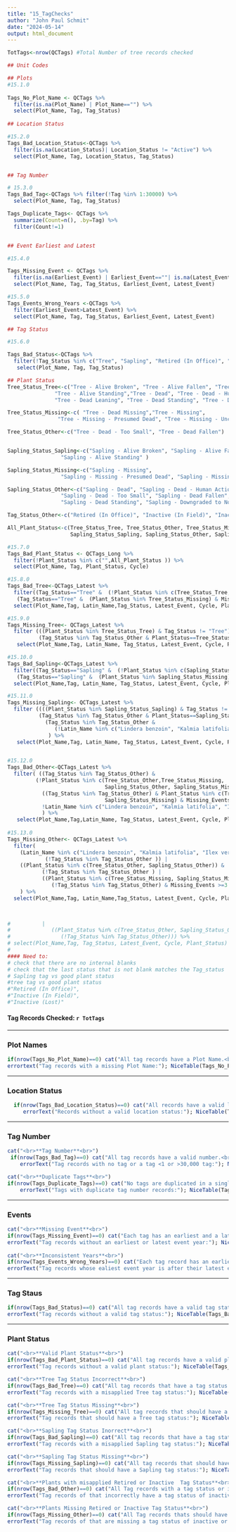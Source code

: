 ```yaml
---
title: "15_TagChecks"
author: "John Paul Schmit"
date: "2024-05-14"
output: html_document
---
```


```r
TotTags<-nrow(QCTags) #Total Number of tree records checked

## Unit Codes

## Plots 
#15.1.0
  
Tags_No_Plot_Name <- QCTags %>% 
  filter(is.na(Plot_Name) | Plot_Name=="") %>% 
  select(Plot_Name, Tag, Tag_Status)
 
## Location Status

#15.2.0
Tags_Bad_Location_Status<-QCTags %>% 
  filter(is.na(Location_Status)| Location_Status != "Active") %>% 
  select(Plot_Name, Tag, Location_Status, Tag_Status)


## Tag Number

# 15.3.0
Tags_Bad_Tag<-QCTags %>% filter(!Tag %in% 1:30000) %>%
  select(Plot_Name, Tag, Tag_Status)

Tags_Duplicate_Tags<- QCTags %>%  
  summarize(Count=n(), .by=Tag) %>% 
  filter(Count!=1)


## Event Earliest and Latest

#15.4.0

Tags_Missing_Event <- QCTags %>% 
  filter(is.na(Earliest_Event) | Earliest_Event==""| is.na(Latest_Event) | Latest_Event=="") %>% 
  select(Plot_Name, Tag, Tag_Status, Earliest_Event, Latest_Event)

#15.5.0
Tags_Events_Wrong_Years <-QCTags %>% 
  filter(Earliest_Event>Latest_Event) %>% 
  select(Plot_Name, Tag, Tag_Status, Earliest_Event, Latest_Event)

## Tag Status

#15.6.0

Tags_Bad_Status<-QCTags %>% 
  filter(!Tag_Status %in% c("Tree", "Sapling", "Retired (In Office)", "Inactive (In Field)", "Inactive (Lost)")) %>% 
   select(Plot_Name, Tag, Tag_Status)

## Plant Status
Tree_Status_Tree<-c("Tree - Alive Broken", "Tree - Alive Fallen", "Tree - Alive Leaning", 
               "Tree - Alive Standing","Tree - Dead", "Tree - Dead - Human Action",
               "Tree - Dead Leaning", "Tree - Dead Standing", "Tree - Downgraded to Non-Sampled")

Tree_Status_Missing<-c( "Tree - Dead Missing","Tree - Missing", 
                "Tree - Missing - Presumed Dead", "Tree - Missing - Uncertain")

Tree_Status_Other<-c("Tree - Dead - Too Small", "Tree - Dead Fallen")


Sapling_Status_Sapling<-c("Sapling - Alive Broken", "Sapling - Alive Fallen", "Sapling - Alive Leaning", 
                 "Sapling - Alive Standing" )

Sapling_Status_Missing<-c("Sapling - Missing",
                 "Sapling - Missing - Presumed Dead", "Sapling - Missing - Uncertain","Sapling - Dead Missing")

Sapling_Status_Other<-c("Sapling - Dead", "Sapling - Dead - Human Action",
                 "Sapling - Dead - Too Small", "Sapling - Dead Fallen", "Sapling - Dead Leaning",
                 "Sapling - Dead Standing", "Sapling - Downgraded to Non-Sampled" )

Tag_Status_Other<-c("Retired (In Office)", "Inactive (In Field)", "Inactive (Lost)")

All_Plant_Status<-c(Tree_Status_Tree, Tree_Status_Other, Tree_Status_Missing,
                    Sapling_Status_Sapling, Sapling_Status_Other, Sapling_Status_Missing)

#15.7.0
Tags_Bad_Plant_Status <- QCTags_Long %>%
  filter(!Plant_Status %in% c("",All_Plant_Status )) %>% 
  select(Plot_Name, Tag, Plant_Status, Cycle)

#15.8.0
Tags_Bad_Tree<-QCTags_Latest %>% 
  filter((Tag_Status=="Tree" &  (!Plant_Status %in% c(Tree_Status_Tree, Tree_Status_Missing))) |
   (Tag_Status=="Tree" &  (Plant_Status %in% Tree_Status_Missing) & Missing_Events >=3)) %>% 
  select(Plot_Name,Tag, Latin_Name,Tag_Status, Latest_Event, Cycle, Plant_Status, Missing_Events)

#15.9.0
Tags_Missing_Tree<- QCTags_Latest %>% 
  filter (((Plant_Status %in% Tree_Status_Tree) & Tag_Status != "Tree") |
          (Tag_Status %in% Tag_Status_Other & Plant_Status==Tree_Status_Missing & Missing_Events<3)) %>% 
   select(Plot_Name,Tag, Latin_Name, Tag_Status, Latest_Event, Cycle, Plant_Status, Missing_Events)

#15.10.0
Tags_Bad_Sapling<-QCTags_Latest %>% 
  filter((Tag_Status=="Sapling" &  (!Plant_Status %in% c(Sapling_Status_Sapling, Sapling_Status_Missing))) |
   (Tag_Status=="Sapling" &  (Plant_Status %in% Sapling_Status_Missing) & Missing_Events >=3) ) %>% 
  select(Plot_Name,Tag, Latin_Name, Tag_Status, Latest_Event, Cycle, Plant_Status, Missing_Events)

#15.11.0
Tags_Missing_Sapling<- QCTags_Latest %>% 
  filter ((((Plant_Status %in% Sapling_Status_Sapling) & Tag_Status != "Sapling") |
          (Tag_Status %in% Tag_Status_Other & Plant_Status==Sapling_Status_Missing & Missing_Events<3)) &
            (Tag_Status %in% Tag_Status_Other & 
               (!Latin_Name %in% c("Lindera benzoin", "Kalmia latifolia", "Ilex verticillata")))
             ) %>% 
   select(Plot_Name,Tag, Latin_Name, Tag_Status, Latest_Event, Cycle, Plant_Status, Missing_Events)


#15.12.0
Tags_Bad_Other<-QCTags_Latest %>% 
  filter( ((Tag_Status %in% Tag_Status_Other) & 
         (!Plant_Status %in% c(Tree_Status_Other,Tree_Status_Missing, 
                               Sapling_Status_Other, Sapling_Status_Missing)) |
           ((Tag_Status %in% Tag_Status_Other) & Plant_Status %in% c(Tree_Status_Missing, 
                               Sapling_Status_Missing) & Missing_Events <3)) &
           !Latin_Name %in% c("Lindera benzoin", "Kalmia latifolia", "Ilex verticillata")
           ) %>% 
   select(Plot_Name,Tag,Latin_Name, Tag_Status, Latest_Event, Cycle, Plant_Status, Missing_Events)
         
#15.13.0
Tags_Missing_Other<- QCTags_Latest %>% 
  filter(
    (Latin_Name %in% c("Lindera benzoin", "Kalmia latifolia", "Ilex verticillata") &
            (!Tag_Status %in% Tag_Status_Other )) |
    ((Plant_Status %in% c(Tree_Status_Other, Sapling_Status_Other)) &
           (!Tag_Status %in% Tag_Status_Other ) |
           ((Plant_Status %in% c(Tree_Status_Missing, Sapling_Status_Missing)) &
              (!Tag_Status %in% Tag_Status_Other) & Missing_Events >=3 ))
    ) %>% 
  select(Plot_Name,Tag, Latin_Name,Tag_Status, Latest_Event, Cycle, Plant_Status, Missing_Events)
  


#          |
#             ((Plant_Status %in% c(Tree_Status_Other, Sapling_Status_Other)) &
#                (!Tag_Status %in% Tag_Status_Other))) %>% 
# select(Plot_Name,Tag, Tag_Status, Latest_Event, Cycle, Plant_Status)
#          
#### Need to:
# check that there are no internal blanks
# check that the last status that is not blank matches the Tag_status
# Sapling tag vs good plant status
#tree tag vs good plant status
#"Retired (In Office)", 
#"Inactive (In Field)", 
#"Inactive (Lost)"


```


#### **Tag Records Checked:** `r TotTags` ####

---

### Plot Names

```r
if(nrow(Tags_No_Plot_Name)==0) cat("All tag records have a Plot Name.<br>") else {
errortext("Tag records with a missing Plot Name:"); NiceTable(Tags_No_Plot_Name)}

```

---

###  Location Status
```r

  if(nrow(Tags_Bad_Location_Status)==0) cat("All records have a valid location status.<br>") else {
     errorText("Records without a valid location status:"); NiceTable(Tags_Bad_Location_Status)}

```

---


###  Tag Number
```r

cat("<br>**Tag Number**<br>") 
 if(nrow(Tags_Bad_Tag)==0) cat("All tag records have a valid number.<br>") else {
    errorText("Tag records with no tag or a tag <1 or >30,000 tag:"); NiceTable(Tags_Bad_Tag)}

cat("<br>**Duplicate Tags**<br>") 
if(nrow(Tags_Duplicate_Tags)==0) cat("No tags are duplicated in a single visit.<br>") else {
    errorText("Tags with duplicate tag number records:"); NiceTable(Tags_Duplicate_Tag)}

```

---

### Events

```r

cat("<br>**Missing Event**<br>")
if(nrow(Tags_Missing_Event)==0) cat("Each tag has an earliest and a latest event year.<br>") else {
errorText("Tag records without an earliest or latest event year:"); NiceTable(Tags_Missing_Event)}
 
cat("<br>**Inconsistent Years**<br>")
if(nrow(Tags_Events_Wrong_Years)==0) cat("Each tag record has an earliest event year prior to or the same as the latest event year.<br>") else {
errorText("Tag records whose ealiest event year is after their latest event year:"); NicetTable(Tags_Events_Wrong_Years)}

```

---

###  Tag Staus
```r
 
if(nrow(Tags_Bad_Status)==0) cat("All tag records have a valid tag status.<br>") else {
errorText("Tag records without a valid tag status:"); NiceTable(Tags_Bad_Status)}

```

---

### Plant Status

```r

cat("<br>**Valid Plant Status**<br>")
if(nrow(Tags_Bad_Plant_Status)==0) cat("All tag records have a valid plant status.<br>") else {
errorText("Tag records without a valid plant status:"); NiceTable(Tags_Bad_Plant_Status)}

cat("<br>**Tree Tag Status Incorrect**<br>")
if(nrow(Tags_Bad_Tree)==0) cat("All tag records that have a tag status of Tree should have that status.<br>") else {
errorText("Tag records with a misapplied Tree tag status:"); NiceTable(Tags_Bad_Tree)}

cat("<br>**Tree Tag Status Missing**<br>")
if(nrow(Tags_Missing_Tree)==0) cat("All tag records that should have a tag status of Tree have that status.<br>") else {
errorText("Tag records that should have a Tree tag status:"); NiceTable(Tags_Missing_Tree)}

cat("<br>**Sapling Tag Status Inorrect**<br>")
if(nrow(Tags_Bad_Sapling)==0) cat("All tag records that have a tag status of Sapling should have that status.<br>") else {
errorText("Tag records with a misapplied Sapling tag status:"); NiceTable(Tags_Bad_Sapling)}

cat("<br>**Sapling Tag Status Missing**<br>")
if(nrow(Tags_Missing_Sapling)==0) cat("All tag records that should have a tag status of Sapling have that status.<br>") else {
errorText("Tag records that should have a Sapling tag status:"); NiceTable(Tags_Missing_Sapling)}

cat("<br>**Plants with misapplied Retired or Inactive  Tag Status**<br>")
if(nrow(Tags_Bad_Other)==0) cat("All Tag records with a tag status or incative or retired should have that stutus.<br>") else {
errorText("Tag records of that incorrectly have a tag status of inactive or retired:"); NiceTable(Tags_Bad_Other)}

cat("<br>**Plants Missing Retired or Inactive Tag Status**<br>")
if(nrow(Tags_Missing_Other)==0) cat("All Tag records thats should have a tag status or incative or retired have that stutus.<br>") else {
errorText("Tag records of that are missing a tag status of inactive or retired:"); NiceTable(Tags_Missing_Other)}


```
  

